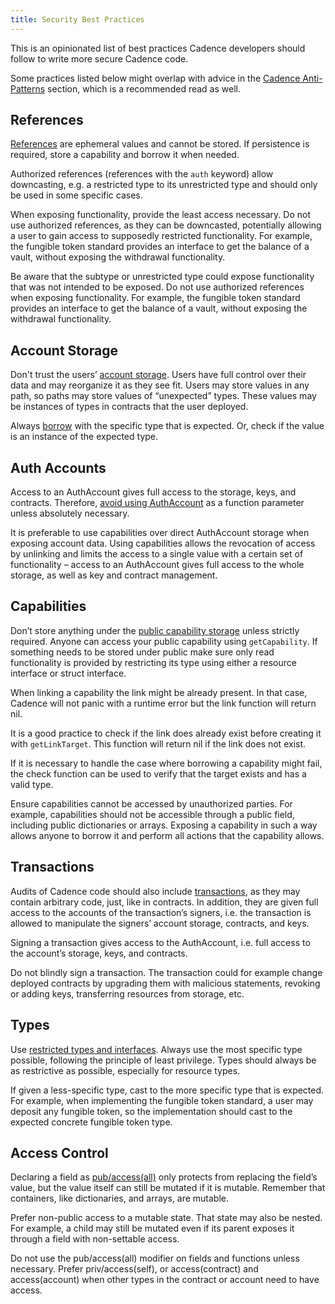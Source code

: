 ```yaml
---
title: Security Best Practices
---
```


This is an opinionated list of best practices Cadence developers should follow to write more secure Cadence code.

Some practices listed below might overlap with advice in the [Cadence Anti-Patterns](/cadence/design-patterns) section, which is a recommended read as well.

## References

[References](/cadence/language/references) are ephemeral values and cannot be stored. If persistence is required, store a capability and borrow it when needed.

Authorized references (references with the `auth` keyword) allow downcasting, e.g. a restricted type to its unrestricted type and should only be used in some specific cases.

When exposing functionality, provide the least access necessary. Do not use authorized references, as they can be downcasted, potentially allowing a user to gain access to supposedly restricted functionality. For example, the fungible token standard provides an interface to get the balance of a vault, without exposing the withdrawal functionality.

Be aware that the subtype or unrestricted type could expose functionality that was not intended to be exposed. Do not use authorized references when exposing functionality. For example, the fungible token standard provides an interface to get the balance of a vault, without exposing the withdrawal functionality.

## Account Storage

Don't trust the users’ [account storage](/cadence/language/accounts#account-storage). Users have full control over their data and may reorganize it as they see fit. Users may store values in any path, so paths may store values of “unexpected” types. These values may be instances of types in contracts that the user deployed.

Always [borrow](/cadence/language/capability-based-access-control) with the specific type that is expected. Or, check if the value is an instance of the expected type.

## Auth Accounts

Access to an AuthAccount gives full access to the storage, keys, and contracts. Therefore, [avoid using AuthAccount](cadence/anti-patterns#problem) as a function parameter unless absolutely necessary.

It is preferable to use capabilities over direct AuthAccount storage when exposing account data. Using capabilities allows the revocation of access by unlinking and limits the access to a single value with a certain set of functionality – access to an AuthAccount gives full access to the whole storage, as well as key and contract management.

## Capabilities

Don’t store anything under the [public capability storage](/cadence/language/capability-based-access-control) unless strictly required. Anyone can access your public capability using `getCapability`. If something needs to be stored under public make sure only read functionality is provided by restricting its type using either a resource interface or struct interface.

When linking a capability the link might be already present. In that case, Cadence will not panic with a runtime error but the link function will return nil.

It is a good practice to check if the link does already exist before creating it with `getLinkTarget`. This function will return nil if the link does not exist.

If it is necessary to handle the case where borrowing a capability might fail, the check function can be used to verify that the target exists and has a valid type.

Ensure capabilities cannot be accessed by unauthorized parties. For example, capabilities should not be accessible through a public field, including public dictionaries or arrays. Exposing a capability in such a way allows anyone to borrow it and perform all actions that the capability allows.

## Transactions

Audits of Cadence code should also include [transactions](/cadence/language/transactions), as they may contain arbitrary code, just, like in contracts. In addition, they are given full access to the accounts of the transaction’s signers, i.e. the transaction is allowed to manipulate the signers’ account storage, contracts, and keys.

Signing a transaction gives access to the AuthAccount, i.e. full access to the account’s storage, keys, and contracts.

Do not blindly sign a transaction. The transaction could for example change deployed contracts by upgrading them with malicious statements, revoking or adding keys, transferring resources from storage, etc.

## Types

Use [restricted types and interfaces](/cadence/language/restricted-types). Always use the most specific type possible, following the principle of least privilege. Types should always be as restrictive as possible, especially for resource types.

If given a less-specific type, cast to the more specific type that is expected. For example, when implementing the fungible token standard, a user may deposit any fungible token, so the implementation should cast to the expected concrete fungible token type.

## Access Control

Declaring a field as [pub/access(all)](/cadence/language/access-control) only protects from replacing the field’s value, but the value itself can still be mutated if it is mutable. Remember that containers, like dictionaries, and arrays, are mutable.

Prefer non-public access to a mutable state. That state may also be nested. For example, a child may still be mutated even if its parent exposes it through a field with non-settable access.

Do not use the pub/access(all) modifier on fields and functions unless necessary. Prefer priv/access(self), or access(contract) and access(account) when other types in the contract or account need to have access.
